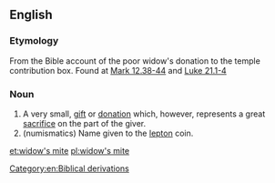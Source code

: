 ==English==

===Etymology===
From the Bible account of the poor widow's donation to the temple contribution box. Found at [http://en.wikisource.org/wiki/Bible_%28World_English%29/Mark#Chapter_12  Mark 12.38-44] and [http://en.wikisource.org/wiki/Bible_%28World_English%29/Luke#Chapter_21  Luke 21.1-4]

===Noun===
{{en-noun}}
# A very small, [[gift]] or [[donation]] which, however, represents a great [[sacrifice]] on the part of the giver.
#(numismatics) Name given to the [[lepton]] coin.

[[Category:en:Biblical derivations]]

[[et:widow's mite]]
[[pl:widow's mite]]